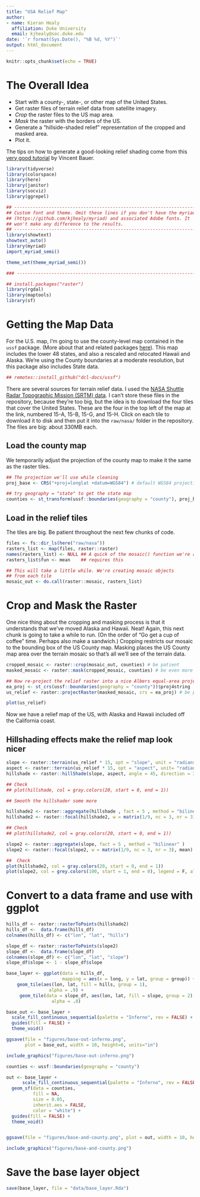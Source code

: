 ```yaml
---
title: "USA Relief Map"
author:
- name: Kieran Healy
  affiliation: Duke University
  email: kjhealy@soc.duke.edu
date: '`r format(Sys.Date(), "%B %d, %Y")`'
output: html_document
---
```


```r
knitr::opts_chunk$set(echo = TRUE)
```

# The Overall Idea

- Start with a county-, state-, or other map of the United States. 
- Get raster files of terrain relief data from satellite imagery.
- _Crop_ the raster files to the US map area.
- _Mask_ the raster with the borders of the US.
- Generate a "hillside-shaded relief" representation of the cropped and masked area.
- Plot it.

The tips on how to generate a good-looking relief shading come from this [very good tutorial](https://stanford.edu/~vbauer/teaching/hillshade.html) by Vincent Bauer.



```r

library(tidyverse)
library(colorspace)
library(here)
library(janitor)
library(socviz)
library(ggrepel)

## --------------------------------------------------------------------
## Custom font and theme. Omit these lines if you don't have the myriad library
## (https://github.com/kjhealy/myriad) and associated Adobe fonts. It
## won't make any difference to the results.
## --------------------------------------------------------------------
library(showtext)
showtext_auto()
library(myriad)
import_myriad_semi()

theme_set(theme_myriad_semi())

### --------------------------------------------------------------------

```


```r
## install.packages("raster")
library(rgdal)
library(maptools)
library(sf)

```


# Getting the Map Data

For the U.S. map, I'm going to use the county-level map contained in the `ussf` package. (More about that and related packages [here](https://dcl-docs.stanford.edu/)). This map includes the lower 48 states, and also a rescaled and relocated Hawaii and Alaska. We're using the County boundaries at a moderate resolution, but this package also includes State data. 

```r
## remotes::install_github("dcl-docs/ussf")
```

There are several sources for terrain relief data. I used the [NASA Shuttle Radar Topographic Mission (SRTM) data](http://viewfinderpanoramas.org/Coverage%20map%20viewfinderpanoramas_org15.htm). I can't store these files in the repository, because they're too big, but the idea is to download the four tiles that cover the United States. These are the four in the top left of the map at the link, numbered 15-A, 15-B, 15-G, and 15-H. Click on each tile to download it to disk and then put it into the `raw/nasa/` folder in the repository. The files are big: about 330MB each.

## Load the county map

We temporarily adjust the projection of the county map to make it the same as the raster tiles. 

```r
## The projection we'll use while cleaning
proj_base <- CRS("+proj=longlat +datum=WGS84") # default WGS84 projection

## try geography = "state" to get the state map
counties <- st_transform(ussf::boundaries(geography = "county"), proj_base)

```

## Load in the relief tiles

The tiles are big. Be patient throughout the next few chunks of code. 

```r

files <- fs::dir_ls(here("raw/nasa"))
rasters_list <- map(files, raster::raster)
names(rasters_list) <- NULL ## A quick of the mosaic() function we're about to use
rasters_list$fun <- mean    ## requires this

## This will take a little while. We're creating mosaic objects
## from each tile
mosaic_out <- do.call(raster::mosaic, rasters_list)
```

# Crop and Mask the Raster

One nice thing about the cropping and masking process is that it understands that we've moved Alaska and Hawaii. Neat! Again, this next chunk is going to take a while to run. (On the order of "Go get a cup of coffee" time. Perhaps also make a sandwich.) Cropping restricts our mosaic to the bounding box of the US County map. Masking places the US County map area over the terrain mosaic so that's all we'll see of the terrain data.

```r

cropped_mosaic <- raster::crop(mosaic_out, counties) # be patient
masked_mosaic <- raster::mask(cropped_mosaic, counties) # be even more patient

## Now re-project the relief raster into a nice Albers equal-area projection
ea_proj <- st_crs(ussf::boundaries(geography = "county"))$proj4string
us_relief <- raster::projectRaster(masked_mosaic, crs = ea_proj) # be patient again

plot(us_relief)
```


Now we have a relief map of the US, with Alaska and Hawaii included off the California coast.


## Hillshading effects make the relief map look nicer

```r
slope <- raster::terrain(us_relief * 15, opt = "slope", unit = "radians")
aspect <- raster::terrain(us_relief * 15, opt = "aspect", unit= "radians")
hillshade <- raster::hillShade(slope, aspect, angle = 45, direction = 315)

## Check
## plot(hillshade, col = gray.colors(20, start = 0, end = 1))

## Smooth the hillshader some more

hillshade2 <- raster::aggregate(hillshade , fact = 5 , method = "bilinear" )
hillshade2 <- raster::focal(hillshade2, w = matrix(1/9, nc = 3, nr = 3), mean)

## Check
## plot(hillshade2, col = gray.colors(20, start = 0, end = 1))

slope2 <- raster::aggregate(slope, fact = 5 , method = "bilinear" )
slope2 <- raster::focal(slope2, w = matrix(1/9, nc = 3, nr = 3), mean)

##  Check
plot(hillshade2, col = gray.colors(20, start = 0, end = 1))
plot(slope2, col = grey.colors(100, start = 1, end = 0), legend = F, alpha = .2, add = TRUE)

```

# Convert to a data frame and use with ggplot

```r

hills_df <- raster::rasterToPoints(hillshade2)
hills_df <-  data.frame(hills_df)
colnames(hills_df) <- c("lon", "lat", "hills")

slope_df <- raster::rasterToPoints(slope2)
slope_df <-  data.frame(slope_df)
colnames(slope_df) <- c("lon", "lat", "slope")
slope_df$slope <- 1 - slope_df$slope

```

```r

base_layer <- ggplot(data = hills_df,
                     mapping = aes(x = long, y = lat, group = group)) +
    geom_tile(aes(lon, lat, fill = hills, group = 1), 
                alpha = .9) +
     geom_tile(data = slope_df, aes(lon, lat, fill = slope, group = 2), 
                 alpha = .8) 

base_out <- base_layer + 
  scale_fill_continuous_sequential(palette = "Inferno", rev = FALSE) + 
  guides(fill = FALSE) + 
  theme_void()

ggsave(file = "figures/base-out-inferno.png", 
       plot = base_out, width = 10, height=6, units="in")

```

```r
include_graphics("figures/base-out-inferno.png")
```


```r
counties <- ussf::boundaries(geography = "county")

out <- base_layer + 
      scale_fill_continuous_sequential(palette = "Inferno", rev = FALSE) + 
  geom_sf(data = counties, 
          fill = NA,
          size = 0.05,
          inherit.aes = FALSE,
          color = "white") + 
  guides(fill = FALSE) + 
  theme_void()


ggsave(file = "figures/base-and-county.png", plot = out, width = 10, height=6, units="in")

```

```r
include_graphics("figures/base-and-county.png")
```

# Save the base layer object

```r
save(base_layer, file = "data/base_layer.Rda")
```

